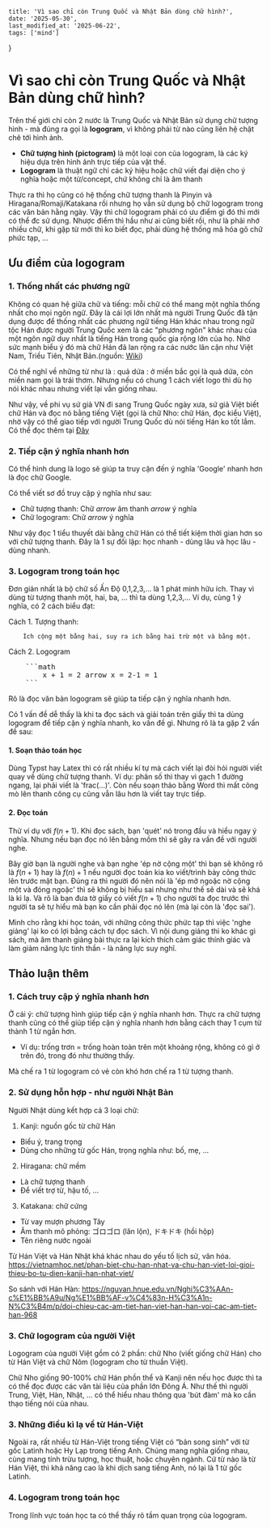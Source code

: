     title: 'Vì sao chỉ còn Trung Quốc và Nhật Bản dùng chữ hình?', 
    date: '2025-05-30',  
    last_modified_at: '2025-06-22',
    tags: ['mind']
}


# Vì sao chỉ còn Trung Quốc và Nhật Bản dùng chữ hình?

Trên thế giới chỉ còn 2 nước là Trung Quốc và Nhật Bản 
sử dụng chữ tượng hình - mà đúng ra gọi là **logogram**, vì 
không phải từ nào cũng liên hệ chặt chẽ tới hình ảnh. 
- **Chữ tượng hình (pictogram)** là một loại con của logogram, 
là các ký hiệu dựa trên hình ảnh trực tiếp của vật thể.
- **Logogram** là thuật ngữ chỉ các ký hiệu hoặc chữ viết đại diện 
cho ý nghĩa hoặc một từ/concept, chứ không chỉ là âm thanh

Thực ra thì họ cũng có hệ 
thống chữ tượng thanh là Pinyin và Hiragana/Romaji/Katakana 
rồi nhưng họ vẫn sử dụng bộ chữ logogram trong các văn bản hằng 
ngày. Vậy thì chữ logogram phải có ưu điểm gì đó thì mới có thể 
đc sử dụng. Nhược điểm thì hầu như ai cũng biết rồi, như là phải 
nhớ nhiều chữ, khi gặp từ mới thì ko biết đọc, phải dùng hệ thống 
mã hóa gõ chữ phức tạp, ...

## Ưu điểm của logogram
### 1. Thống nhất các phương ngữ 
Không có quan hệ giữa chữ và tiếng: mỗi chữ có thể mang một nghĩa thống nhất 
cho mọi ngôn ngữ. Đây là cái lợi lớn nhất mà người Trung Quốc đã tận dụng được 
để thống nhất các phương ngữ tiếng Hán khác nhau trong ngữ tộc Hán được người 
Trung Quốc xem là các "phương ngôn" khác nhau của một ngôn ngữ duy nhất là tiếng
 Hán trong quốc gia rộng lớn của họ. Nhờ sức mạnh biểu ý đó mà chữ Hán đã lan 
 rộng ra các nước lân cận như Việt Nam, Triều Tiên, Nhật Bản.(nguồn: [Wiki](
 https://vi.wikipedia.org/wiki/V%C4%83n_t%E1%BB%B1_ng%E1%BB%AF_t%E1%BB%91))

Có thể nghĩ về những từ như là : quả dứa : ở miền bắc gọi là quả dứa, còn miền nam gọi là 
trái thơm. Nhưng nếu có chung 1 cách viết logo thì dù họ nói khác nhau nhưng 
viết lại vẫn giống nhau. 

Như vậy, về phi vụ sứ giả VN đi sang Trung Quốc ngày xưa, sứ giả Việt biết chữ Hán 
và đọc nó bằng tiếng Việt (gọi là chữ Nho: chữ Hán, đọc kiểu Việt), nhờ vậy có thể giao tiếp với người Trung Quốc dù nói 
tiếng Hán ko tốt lắm. Có thể đọc thêm tại [Đây](https://nghiencuuquocte.org/2020/07/09/tieng-viet-ky-dieu-hanh-trinh-tu-chu-nho-chu-nom-den-chu-quoc-ngu/)

### 2. Tiếp cận ý nghĩa nhanh hơn 
Có thể hình dung là logo <FcGoogle size={30} /> sẽ giúp ta truy cận đến ý nghĩa 'Google' nhanh 
hơn là đọc chữ Google. 

Có thể viết sơ đồ truy cập ý nghĩa như sau: 

- Chữ tượng thanh: Chữ $arrow$ âm thanh $arrow$ ý nghĩa 
- Chữ logogram: Chữ $arrow$ ý nghĩa  

Như vậy đọc 1 tiểu thuyết dài bằng chữ Hán có thể tiết kiệm thời gian hơn 
so với chữ tượng thanh. Đây là 1 sự đối lập: học nhanh - dùng lâu và 
học lâu - dùng nhanh. 

### 3. Logogram trong toán học 

Đơn giản nhất là bộ chữ số Ấn Độ 0,1,2,3,... là 1 phát minh hữu ích. 
Thay vì dùng từ tượng thanh một, hai, ba, ... thì ta dùng 1,2,3,... 
Ví dụ, cùng 1 ý nghĩa, có 2 cách biểu đạt: 

Cách 1. Tượng thanh: 
``` 
    Ích cộng một bằng hai, suy ra ich bằng hai trừ một và bằng một.
```
Cách 2. Logogram
<pre>
    ```math
        x + 1 = 2 arrow x = 2-1 = 1
    ```
</pre>

Rõ là đọc văn bản logogram sẽ giúp ta tiếp cận ý nghĩa nhanh hơn. 

Có 1 vấn đề dễ thấy là khi ta đọc sách và giải toán trên giấy thì ta 
dùng logogram để tiếp cận ý nghĩa nhanh, ko vấn đề gì. Nhưng rõ là ta gặp 2 vấn 
đề sau: 

#### 1. Soạn thảo toán học 

Dùng Typst hay Latex thì có rất nhiều kí tự mà cách viết lại đòi hỏi người viết 
quay về dùng chữ tượng thanh. Ví dụ: phân số thì thay vì gạch 1 đường ngang, 
lại phải viết là 'frac(...)'. Còn nếu soạn thảo bằng Word thì mất công mò 
lên thanh công cụ cũng vẫn lâu hơn là viết tay trực tiếp. 

#### 2. Đọc toán 

Thử ví dụ với $f(n+1)$. Khi đọc sách, bạn 'quét' nó trong đầu và hiểu ngay ý nghĩa. 
Nhưng nếu bạn đọc nó lên bằng mồm thì sẽ gây ra vấn đề với người nghe. 

Bây giờ bạn là người nghe và bạn nghe 'ép nờ cộng một' thì bạn sẽ không rõ là $f(n+1)$ hay là $f(n)+1$
nếu người đọc toán kia ko viết/trình bày công thức lên trước mặt bạn. 
Đúng ra thì người đó nên nói là 'ép mở ngoặc nờ cộng một và đóng ngoặc' thì 
sẽ không bị hiểu sai nhưng 
như thế sẽ dài  và sẽ khá là kì lạ. Và rõ là bạn đưa tờ giấy có viết $f(n+1)$ 
cho người ta đọc trước thì người ta sẽ tự hiểu mà bạn ko cần phải đọc nó lên 
(mà lại còn là 'đọc sai'). 

Mình cho rằng khi học toán, với những công thức phức tạp thì việc 'nghe giảng' lại ko có lợi 
bằng cách tự đọc sách. Vì nội dung giảng thì ko khác gì sách, mà âm thanh giảng 
bài thực ra lại kích thích cảm giác thính giác và làm giảm năng lực tinh thần - là 
năng lực suy nghĩ. 



## Thảo luận thêm 

### 1. Cách truy cập ý nghĩa nhanh hơn 
Ở cái ý: chữ tượng hình giúp tiếp cận ý nghĩa nhanh hơn. Thực ra chữ 
tượng thanh cũng có thể giúp tiếp cận ý nghĩa nhanh hơn bằng cách thay 1 cụm từ 
thành 1 từ ngắn hơn.
- Ví dụ: trống trơn = trống hoàn toàn 
trên một khoảng rộng, không có gì ở trên đó, trong đó như thường thấy. 

Mà chế ra 1 từ logogram có vẻ còn khó hơn chế ra 1 từ tượng thanh. 

### 2. Sử dụng hỗn hợp - như người Nhật Bản 
Người Nhật dùng kết hợp cả 3 loại chữ: 
1. Kanji: nguồn gốc từ chữ Hán
- Biểu ý, trang trọng 
- Dùng cho những từ gốc Hán, trọng nghĩa như: bố, mẹ, ... 
2. Hiragana: chữ mềm 
- Là chữ tượng thanh 
- Để viết trợ từ, hậu tố, ... 
3. Katakana: chữ cứng 
- Từ vay mượn phương Tây 
- Âm thanh mô phỏng: ゴロゴロ (lăn lộn), ドキドキ (hồi hộp) 
- Tên riêng nước ngoài 

Từ Hán Việt và Hán Nhật khá khác nhau do yếu tố lịch sử, văn hóa. 
https://vietnamhoc.net/phan-biet-chu-han-nhat-va-chu-han-viet-loi-gioi-thieu-bo-tu-dien-kanji-han-nhat-viet/

So sánh với Hán Hàn: 
https://nguvan.hnue.edu.vn/Nghi%C3%AAn-c%E1%BB%A9u/Ng%E1%BB%AF-v%C4%83n-H%C3%A1n-N%C3%B4m/p/doi-chieu-cac-am-tiet-han-viet-han-han-voi-cac-am-tiet-han-968

### 3. Chữ logogram của người Việt 

Logogram của người Việt gồm có 2 phần: chữ Nho (viết giống chữ Hán) cho từ 
Hán Việt và 
chữ Nôm (logogram cho từ thuần Việt). 

Chữ Nho giống 90-100% chữ Hán phồn thể và Kanji nên nếu học được thì 
ta có thể đọc được các văn tài liệu của phần lớn Đông Á. Như thế thì 
người Trung, Việt, Hàn, Nhật, ... có thể hiểu nhau thông qua 'bút đàm' 
mà ko cần thạo tiếng nói của nhau. 


### 3. Những điều kì lạ về từ Hán-Việt 

Ngoài ra, rất nhiều từ Hán-Việt trong tiếng Việt có “bản song sinh” với 
từ gốc Latinh hoặc Hy Lạp trong tiếng Anh.
Chúng mang nghĩa giống nhau, cùng mang tính trừu tượng, học thuật, hoặc 
chuyên ngành. Cứ từ nào là từ Hán Việt, thì khả năng cao là khi dịch 
sang tiếng Anh, nó lại là 1 từ gốc Latinh.

### 4. Logogram trong toán học 

Trong lĩnh vực toán học ta có thể thấy rõ tầm quan trọng của logogram. 









































































